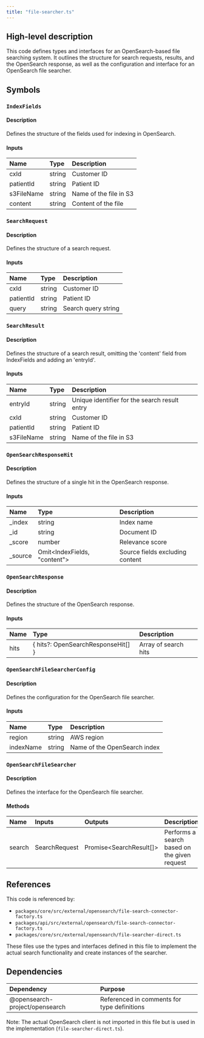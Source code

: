```yaml
---
title: "file-searcher.ts"
---
```


## High-level description
This code defines types and interfaces for an OpenSearch-based file searching system. It outlines the structure for search requests, results, and the OpenSearch response, as well as the configuration and interface for an OpenSearch file searcher.

## Symbols

### `IndexFields`
#### Description
Defines the structure of the fields used for indexing in OpenSearch.

#### Inputs
| Name | Type | Description |
|:-----|:-----|:------------|
| cxId | string | Customer ID |
| patientId | string | Patient ID |
| s3FileName | string | Name of the file in S3 |
| content | string | Content of the file |

### `SearchRequest`
#### Description
Defines the structure of a search request.

#### Inputs
| Name | Type | Description |
|:-----|:-----|:------------|
| cxId | string | Customer ID |
| patientId | string | Patient ID |
| query | string | Search query string |

### `SearchResult`
#### Description
Defines the structure of a search result, omitting the 'content' field from IndexFields and adding an 'entryId'.

#### Inputs
| Name | Type | Description |
|:-----|:-----|:------------|
| entryId | string | Unique identifier for the search result entry |
| cxId | string | Customer ID |
| patientId | string | Patient ID |
| s3FileName | string | Name of the file in S3 |

### `OpenSearchResponseHit`
#### Description
Defines the structure of a single hit in the OpenSearch response.

#### Inputs
| Name | Type | Description |
|:-----|:-----|:------------|
| _index | string | Index name |
| _id | string | Document ID |
| _score | number | Relevance score |
| _source | Omit&lt;IndexFields, "content"&gt; | Source fields excluding content |

### `OpenSearchResponse`
#### Description
Defines the structure of the OpenSearch response.

#### Inputs
| Name | Type | Description |
|:-----|:-----|:------------|
| hits | { hits?: OpenSearchResponseHit[] } | Array of search hits |

### `OpenSearchFileSearcherConfig`
#### Description
Defines the configuration for the OpenSearch file searcher.

#### Inputs
| Name | Type | Description |
|:-----|:-----|:------------|
| region | string | AWS region |
| indexName | string | Name of the OpenSearch index |

### `OpenSearchFileSearcher`
#### Description
Defines the interface for the OpenSearch file searcher.

#### Methods
| Name | Inputs | Outputs | Description |
|:-----|:-------|:--------|:------------|
| search | SearchRequest | Promise&lt;SearchResult[]&gt; | Performs a search based on the given request |

## References
This code is referenced by:
- `packages/core/src/external/opensearch/file-search-connector-factory.ts`
- `packages/api/src/external/opensearch/file-search-connector-factory.ts`
- `packages/core/src/external/opensearch/file-searcher-direct.ts`

These files use the types and interfaces defined in this file to implement the actual search functionality and create instances of the searcher.

## Dependencies
| Dependency | Purpose |
|:-----------|:--------|
| @opensearch-project/opensearch | Referenced in comments for type definitions |

Note: The actual OpenSearch client is not imported in this file but is used in the implementation (`file-searcher-direct.ts`).